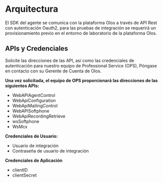 # Arquitectura

El SDK del agente se comunica con la plataforma Olos a través de API Rest con autenticación Oauth2, para las pruebas de integración
se requerirá un provisionamiento previo en el entorno de laboratorio de la plataforma Olos.

## APIs y Credenciales

Solicite las direcciones de las API, así como las credenciales de autenticación para nuestro equipo de Professional Service (OPS), Póngase en contacto con su Gerente de Cuenta de Olos.

**Una vez solicitada, el equipo de OPS proporcionará las direcciones de las siguientes APIs:**

- WebAPIAgentControl
- WebApiConfiguration
- WebApiMailingControl
- WebAPISoftphone
- WebApiRecordingRetrieve
- wsSoftphone
- WsMcx

**Credenciales de Usuario:**

- Usuario de integración
- Contraseña de usuario de integración

**Credenciales de Aplicación**

- clientID
- clientSecret
